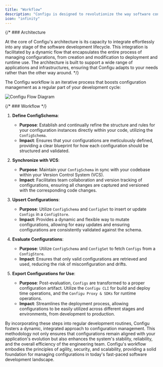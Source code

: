 ```yaml
---
title: "Workflow"
description: "Configu is designed to revolutionize the way software configurations are managed, integrating seamlessly into the software development lifecycle. Its architecture and workflow are meticulously crafted to support and enhance configuration management, making it a critical component of modern software development practices. Let's delve into the intricacies of how Configu operates, from its architectural foundation to its comprehensive workflow."
icon: "infinity"
---
```


{/* ### Architecture

At the core of Configu's architecture is its capacity to integrate effortlessly into any stage of the software development lifecycle. This integration is facilitated by a dynamic flow that encapsulates the entire process of managing configurations, from creation and modification to deployment and runtime use. The architecture is built to support a wide range of applications and infrastructures, ensuring that Configu adapts to your needs rather than the other way around. */}

The Configu workflow is an iterative process that boosts configuration management as a regular part of your development cycle:

<Frame caption="This diagram illustrates the cyclical nature of Configu's workflow, highlighting the continuous interaction between developers, the configuration schema, and the configuration store throughout the development process.">
  <img alt="Configu Flow Diagram" src="/images/flow-diagram.svg" />
</Frame>

{/* ### Workflow */}

1. **Define ConfigSchema**:
   - **Purpose**: Establish and continually refine the structure and rules for your configuration instances directly within your code, utilizing the `ConfigSchema`.
   - **Impact**: Ensures that your configurations are meticulously defined, providing a clear blueprint for how each configuration should be structured and validated.

2. **Synchronize with VCS**:
   - **Purpose**: Maintain your `ConfigSchema` in sync with your codebase within your Version Control System (VCS).
   - **Impact**: Facilitates team collaboration and version tracking of configurations, ensuring all changes are captured and versioned with the corresponding code changes.

3. **Upsert Configurations**:
   - **Purpose**: Utilize `ConfigSchema` and `ConfigSet` to insert or update `Configs` in a `ConfigStore`.
   - **Impact**: Provides a dynamic and flexible way to mutate configurations, allowing for easy updates and ensuring configurations are consistently validated against the schema.

4. **Evaluate Configurations**:
   - **Purpose**: Utilize `ConfigSchema` and `ConfigSet` to fetch `Configs` from a `ConfigStore`.
   - **Impact**: Ensures that only valid configurations are retrieved and used, reducing the risk of misconfiguration and drifts.

5. **Export Configurations for Use**:
   - **Purpose**: Post-evaluation, `Configs` are transformed to a proper configuration artifact. Utilize the `Configu CLI` for build and deploy time operations, and the `Configu Proxy & SDKs` for runtime operations.
   - **Impact**: Streamlines the deployment process, allowing configurations to be easily utilized across different stages and environments, from development to production.

By incorporating these steps into regular development routines, Configu fosters a dynamic, integrated approach to configuration management. This methodology not only ensures that configurations remain aligned with your application's evolution but also enhances the system's stability, reliability, and the overall efficiency of the engineering team. Configu's workflow embodies the principles of agility, security, and scalability, providing a solid foundation for managing configurations in today's fast-paced software development landscape.
